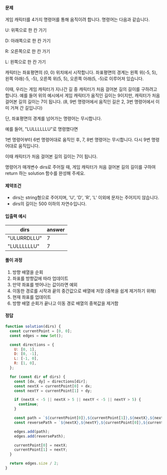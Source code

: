 #### 문제

게임 캐릭터를 4가지 명령어를 통해 움직이려 합니다. 명령어는 다음과 같습니다.

U: 위쪽으로 한 칸 가기

D: 아래쪽으로 한 칸 가기

R: 오른쪽으로 한 칸 가기

L: 왼쪽으로 한 칸 가기

캐릭터는 좌표평면의 (0, 0) 위치에서 시작합니다. 좌표평면의 경계는 왼쪽 위(-5, 5), 왼쪽 아래(-5, -5), 오른쪽 위(5, 5), 오른쪽 아래(5, -5)로 이루어져 있습니다.

이때, 우리는 게임 캐릭터가 지나간 길 중 캐릭터가 처음 걸어본 길의 길이를 구하려고 합니다. 예를 들어 위의 예시에서 게임 캐릭터가 움직인 길이는 9이지만, 캐릭터가 처음 걸어본 길의 길이는 7이 됩니다. (8, 9번 명령어에서 움직인 길은 2, 3번 명령어에서 이미 거쳐 간 길입니다)

단, 좌표평면의 경계를 넘어가는 명령어는 무시합니다.

예를 들어, "LULLLLLLU"로 명령했다면

1번 명령어부터 6번 명령어대로 움직인 후, 7, 8번 명령어는 무시합니다. 다시 9번 명령어대로 움직입니다.

이때 캐릭터가 처음 걸어본 길의 길이는 7이 됩니다.

명령어가 매개변수 dirs로 주어질 때, 게임 캐릭터가 처음 걸어본 길의 길이를 구하여 return 하는 solution 함수를 완성해 주세요.

#### 제약조건

- dirs는 string형으로 주어지며, 'U', 'D', 'R', 'L' 이외에 문자는 주어지지 않습니다.
- dirs의 길이는 500 이하의 자연수입니다.

#### 입출력 예시

| dirs        | answer |
| ----------- | ------ |
| "ULURRDLLU" | 7      |
| "LULLLLLLU" | 7      |

#### 풀이 과정

1. 방향 배열을 순회
2. 좌표를 방향값에 따라 업데이트
3. 만약 좌표를 벗어나는 값이라면 예외
4. 이동한 경로를 시작과 끝의 중간값으로 배열에 저장 (중복을 쉽게 제거하기 위해)
5. 현재 좌표를 업데이트
6. 방향 배열 순회가 끝나고 이동 경로 배열의 중복값을 제거함

#### 정답

```javascript
function solution(dirs) {
  const currentPoint = [0, 0];
  const edges = new Set();

  const directions = {
    U: [0, 1],
    D: [0, -1],
    L: [-1, 0],
    R: [1, 0],
  };

  for (const dir of dirs) {
    const [dx, dy] = directions[dir];
    const nextX = currentPoint[0] + dx;
    const nextY = currentPoint[1] + dy;

    if (nextX < -5 || nextX > 5 || nextY < -5 || nextY > 5) {
      continue;
    }

    const path = `${currentPoint[0]},${currentPoint[1]},${nextX},${nextY}`;
    const reversePath = `${nextX},${nextY},${currentPoint[0]},${currentPoint[1]}`;

    edges.add(path);
    edges.add(reversePath);

    currentPoint[0] = nextX;
    currentPoint[1] = nextY;
  }

  return edges.size / 2;
}
```
